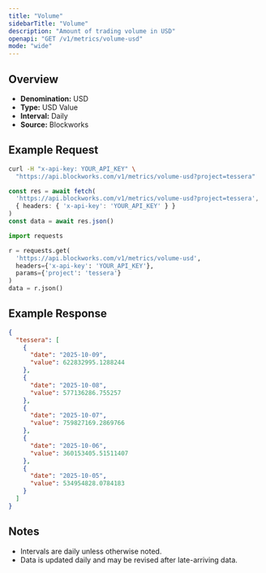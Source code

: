 ```yaml
---
title: "Volume"
sidebarTitle: "Volume"
description: "Amount of trading volume in USD"
openapi: "GET /v1/metrics/volume-usd"
mode: "wide"
---
```


## Overview

- **Denomination:** USD
- **Type:** USD Value
- **Interval:** Daily
- **Source:** Blockworks

## Example Request

<CodeGroup>

```bash cURL
curl -H "x-api-key: YOUR_API_KEY" \
  "https://api.blockworks.com/v1/metrics/volume-usd?project=tessera"
```

```typescript TypeScript
const res = await fetch(
  'https://api.blockworks.com/v1/metrics/volume-usd?project=tessera',
  { headers: { 'x-api-key': 'YOUR_API_KEY' } }
)
const data = await res.json()
```

```python Python
import requests

r = requests.get(
  'https://api.blockworks.com/v1/metrics/volume-usd',
  headers={'x-api-key': 'YOUR_API_KEY'},
  params={'project': 'tessera'}
)
data = r.json()
```

</CodeGroup>

## Example Response

```json
{
  "tessera": [
    {
      "date": "2025-10-09",
      "value": 622832995.1288244
    },
    {
      "date": "2025-10-08",
      "value": 577136286.755257
    },
    {
      "date": "2025-10-07",
      "value": 759827169.2869766
    },
    {
      "date": "2025-10-06",
      "value": 360153405.51511407
    },
    {
      "date": "2025-10-05",
      "value": 534954828.0784183
    }
  ]
}
```

## Notes
- Intervals are daily unless otherwise noted.
- Data is updated daily and may be revised after late-arriving data.